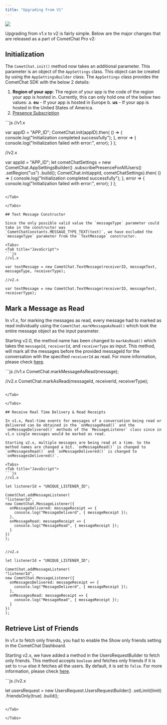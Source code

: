 ```yaml
---
title: "Upgrading From V1"
---
```




<Frame>
  <img src="/images/106be116-UAAAAYdEVYdGV4aWY6UGl4ZWxZRGltZW5zaW9uADIxN14Eu6AAAAAASUVORK5CYII.png" />
</Frame>

Upgrading from v1.x to v2 is fairly simple. Below are the major changes that are released as a part of CometChat Pro v2:

## Initialization

The `CometChat.init()` method now takes an additional parameter. This parameter is an object of the `AppSettings` class. This object can be created by using the `AppSettingsBuilder` class. The `AppSettings` class provides the CometChat SDK with the below 2 details:

1. **Region of your app**: The region of your app is the code of the region your app is hosted in. Currently, this can only hold one of the below two values: a. **eu** - If your app is hosted in Europe b. **us** - If your app is hosted in the United States of America.
2. [Presence Subscription](/sdk/ionic/2.0/user-presence)

<Tabs>
<Tab title="JavaScript">
```js
//v1.x

var appID = "APP_ID";
CometChat.init(appID).then(
() => {
  console.log("Initialization completed successfully");
}, error => {
  console.log("Initialization failed with error:", error);
}
);

//v2.x

var appId = "APP_ID";
let cometChatSettings = new CometChat.AppSettingsBuilder()
                        .subscribePresenceForAllUsers()
                        .setRegion("us")
                        .build();
CometChat.init(appId, cometChatSettings).then(
() => {
  console.log("Initialization completed successfully");
}, error => {
  console.log("Initialization failed with error:", error);
}
);
```

</Tab>

</Tabs>

## Text Message Constructor

Since the only possible valid value the `messageType` parameter could take in the constructor was `CometChatConstants.MESSAGE_TYPE_TEXT(text)`, we have excluded the `messageType` parameter from the `TextMessage` constructor.

<Tabs>
<Tab title="JavaScript">
```js
//v1.x

var textMessage = new CometChat.TextMessage(receiverID, messageText, messageType, receiverType);

//v2.x

var textMessage = new CometChat.TextMessage(receiverID, messageText, receiverType);   
```

</Tab>

</Tabs>

## Mark a Message as Read

In v1.x, for marking the messages as read, every message had to marked as read individually using the `CometChat.markMessageAsRead()` which took the entire message object as the input parameter.

Starting v2.0, the method name has been changed to `markAsRead()` which takes the `messageId`, `receiverId`, and `receiverType` as input. This method, will mark all the messages before the provided messageId for the conversation with the specified `receiverId` as read. For more information, please check [here](/sdk/ionic/2.0/messaging-receipts#mark-messages-as-read).

<Tabs>
<Tab title="JavaScript">
```js
//v1.x
CometChat.markMessageAsRead(message);

//v2.x
CometChat.markAsRead(messageId, receiverId, receiverType);   
```

</Tab>

</Tabs>

## Receive Real Time Delivery & Read Receipts

In v1.x, Real-time events for messages of a conversation being read or delivered can be obtained in the `onMessageRead()` and the `onMessageDelivered()` methods of the `MessageListener` class since in v1.x single messages would be marked as read.

Starting v2.x, multiple messages are being read at a time. So the method names are changed a bit. `onMessageRead()` is changed to `onMessagesRead()` and `onMessageDelivered()` is changed to `onMessagesDelivered()`.

<Tabs>
<Tab title="JavaScript">
```js
//v1.x

let listenerId = "UNIQUE_LISTENER_ID";

CometChat.addMessageListener(
"listenerId",
new CometChat.MessageListener({
  onMessageDelivered: messageReceipt => {
    console.log("MessageDeliverd", { messageReceipt });
  },
  onMessageRead: messageReceipt => {
    console.log("MessageRead", { messageReceipt });
  }
})
);


//v2.x

let listenerId = "UNIQUE_LISTENER_ID";

CometChat.addMessageListener(
"listenerId",
new CometChat.MessageListener({
  onMessagesDelivered: messageReceipt => {
    console.log("MessageDeliverd", { messageReceipt });
  },
  onMessagesRead: messageReceipt => {
    console.log("MessageRead", { messageReceipt });
  }
})
);
```

</Tab>

</Tabs>

## Retrieve List of Friends

In v1.x to fetch only friends, you had to enable the Show only friends setting in the CometChat Dashboard.

Starting v2.x, we have added a method in the UsersRequestBuilder to fetch only friends. This method accepts `boolean` and fetches only friends if it is set to `true` else it fetches all the users. By default, it is set to `false`. For more information, please check [here](/sdk/ionic/2.0/users-retrieve-users#friends-only).

<Tabs>
<Tab title="JavaScript">
```js
//v2.x

let usersRequest = new UsersRequest.UsersRequestBuilder()
.setLimit(limit)
.friendsOnly(true)
.build();
```

</Tab>

</Tabs>
